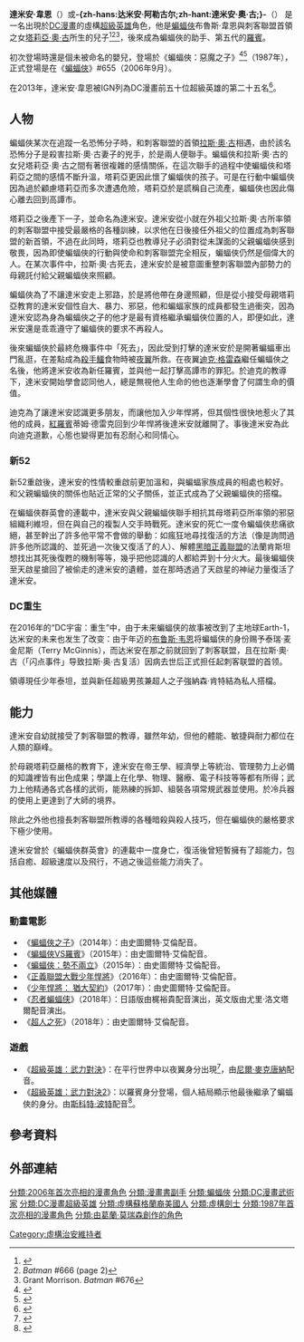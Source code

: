 {{NoteTA
|G1=美國漫畫
|G2=Movie
|G3=Show
|1=zh-cn:哥谭;zh-tw:高譚; zh-hk:葛咸;
|2=zh-cn:蝙蝠女孩;zh-tw:蝙蝠女孩; zh-hk:蝙蝠女;
|3=zh-cn:詹姆斯·戈登;zh-hk:占士·戈頓;zh-tw:詹姆斯·高登;
|4=zh-cn:戈登;zh-hk:戈頓;zh-tw:高登;
|5=zh-cn:蝙蝠女俠;zh-tw:蝙蝠女俠; zh-hk:蝙蝠女俠;
|6=zh-tw:阿卡漢;zh-cn:阿卡姆;
|7=zh-tw:刺客聯盟;zh-hk:刺客聯盟;zh-cn:刺客联盟;
}}
{{Infobox comics character
|character_name = 達米安·韋恩<br>Damian Wayne
|image = [[File:Robin_(Damian_Wayne).jpg|File:Robin (Damian Wayne).jpg]]
|converted = 
|caption = 
|publisher = [[DC漫畫|DC漫畫]]
|debut = '''尚未命名的嬰兒'''：<br />《蝙蝠俠：惡魔之子》<br />（1987年）<br />'''正式登場'''：<br />《[[蝙蝠俠_(漫畫書)|蝙蝠俠]]》#655<br />（2006年9月）<br />'''以羅賓身分'''：<br />《蝙蝠俠與羅賓》#1<br />（2009年8月）<br />'''以刺客联盟首领身份'''：<br />《未来蝙蝠侠》 #8<br />（2017年5月）
|creators = '''原創'''：<br />Mike W. Barr<br />Jerry Bingham<br />'''現行'''：<br />Grant Morrison<br>Andy Kubert
|alter_ego = 達米安·韋恩（Damian Wayne）<br />或<br />達米安·奧·古（Damian al Ghul）
|aliases= 羅賓<br>紅鳥
|alliances = [[List_of_Batman_supporting_characters|蝙蝠家族]]<br />[[刺客聯盟_(DC漫畫)|刺客聯盟]]<br />[[少年悍將|少年悍將]]<br>[[蝙蝠俠群英會|蝙蝠俠群英會]]
|partners = [[蝙蝠俠|蝙蝠俠]]<br />[[夜翼_(DC漫畫)|夜翼]]<br />[[紅羅賓|紅羅賓]]<br />[[紅頭罩|紅頭罩]]<br />[[芭芭拉·高登|神諭]]<br />女獵手<br />[[Jonathan_Samuel_Kent|乔纳森·肯特]]<br>泰瑞·麦金尼斯（DC宇宙：重生中《未来蝙蝠侠》所处地球的改变所致）
|powers = 大師級的武術<br>精通各種制式武器和冷兵器的戰鬥技巧<br>刺客聯盟所傳授的殺人技術<br />各種高科技道具與武器
|cat = 超级
|subcat = DC漫画
|hero = y
|sortkey =
}}

'''達米安·韋恩'''（{{lang-en|'''Damian Wayne'''}}）或'''-{zh-hans:达米安·阿勒古尔;zh-hant:達米安·奧·古;}-'''（{{lang-en|'''Damian al Ghul'''}}） 是一名出現於[[DC漫畫|DC漫畫]]的虛構[[超級英雄|超級英雄]]角色，他是[[蝙蝠俠|蝙蝠俠]]布魯斯·韋恩與刺客聯盟首領之女[[塔莉亞·奧·古|塔莉亞·奧·古]]所生的兒子<ref name="comics.ign.com">{{cite web|last=Phillips |first=Dan |title=Grant Morrison's New Batman and Robin |url=http://comics.ign.com/articles/986/986031p1.html |date=2009-08-08 |publisher=IGN |accessdate=2009-08-08 |deadurl=yes |archiveurl=https://web.archive.org/web/20120609172555/http://comics.ign.com/articles/986/986031p1.html |archivedate=2012-06-09 }}</ref><ref>''Batman'' #666 (page 2)</ref><ref name="Grant Morrison. Batman #676">Grant Morrison. ''Batman'' #676</ref>，後來成為蝙蝠俠的助手、第五代的[[羅賓_(漫畫)|羅賓]]。

初次登場時還是個未被命名的嬰兒，登場於《蝙蝠俠：惡魔之子》<ref>{{cite web|url=http://www.shelfabuse.com/index.php/Graphic-Novel-Reviews/batman-and-son-tpb-review.html |title=Batman and Son TPB Review |publisher=shelfabuse.com |date=2009-01-09 |accessdate=2010-12-29}}</ref><ref>{{cite book|last=Manning|first= Matthew K.|last2=Dolan|first2=Hannah, ed.|chapter= 1980s|title = DC Comics Year By Year A Visual Chronicle|url=https://archive.org/details/dccomicsyearbyye0000unse|publisher=[[Dorling_Kindersley|Dorling Kindersley]] |year=2010 |isbn= 978-0-7566-6742-9 |page= [https://archive.org/details/dccomicsyearbyye0000unse/page/229 229] |quote = In an over-sized hardcover graphic novel one-shot, writer Mike W. Barr and artist Jerry Bingham introduced a monumental new character into the life of the Dark Knight – Damian Wayne.}}</ref>（1987年），正式登場是在《[[蝙蝠俠_(漫畫書)|蝙蝠俠]]》#655（2006年9月）。

在2013年，達米安·韋恩被IGN列為DC漫畫前五十位超級英雄的第二十五名<ref>{{cite web |last=Schedeen |first=Jesse |url=http://www.ign.com/articles/2013/11/19/the-top-25-heroes-of-dc-comics |title=The Top 25 Heroes of DC Comics |publisher=IGN |date=2013-11-19 |accessdate=2014-05-13 |archive-date=2015-11-02 |archive-url=https://web.archive.org/web/20151102013528/http://www.ign.com/articles/2013/11/19/the-top-25-heroes-of-dc-comics |dead-url=no }}</ref>。

==人物==
蝙蝠俠某次在追蹤一名恐怖分子時，和刺客聯盟的首領[[拉斯·奧·古|拉斯·奧·古]]相遇，由於該名恐怖分子是殺害拉斯·奧·古妻子的兇手，於是兩人便聯手。蝙蝠俠和拉斯·奧·古的女兒塔莉亞·奧·古之間有著很複雜的感情關係，在這次聯手的過程中使蝙蝠俠和塔莉亞之間的感情不斷升溫，塔莉亞更因此懷了蝙蝠俠的孩子。可是在行動中蝙蝠俠因為過於顧慮塔莉亞而多次遭遇危險，塔莉亞於是謊稱自己流產，蝙蝠俠也因此傷心離去回到高譚市。

塔莉亞之後產下一子，並命名為達米安。達米安從小就在外祖父拉斯·奧·古所率領的刺客聯盟中接受最嚴格的各種訓練，以求他在日後接任外祖父的位置成為刺客聯盟的新首領，不過在此同時，塔莉亞也教導兒子必須對從未謀面的父親蝙蝠俠感到敬畏，因為即使蝙蝠俠的行動與使命和刺客聯盟完全相反，蝙蝠俠仍然是個偉大的人。在某次事件中，拉斯·奧·古死去，達米安於是被意圖重整刺客聯盟內部勢力的母親託付給父親蝙蝠俠來照顧。

蝙蝠俠為了不讓達米安走上邪路，於是將他帶在身邊照顧，但是從小接受母親塔莉亞教育的達米安個性自大、暴力、邪惡，他和蝙蝠家族的成員都發生過衝突，因為達米安認為身為蝙蝠俠之子的他才是最有資格繼承蝙蝠俠位置的人，即便如此，達米安還是乖乖遵守了蝙蝠俠的要求不再殺人。

後來蝙蝠俠於最終危機事件中「死去」，因此受到打擊的達米安於是開著蝙蝠車出門亂逛，在差點成為[[殺手鱷|殺手鱷]]食物時被[[夜翼_(DC漫畫)|夜翼]]所救。在夜翼[[迪克·格雷森|迪克·格雷森]]繼任蝙蝠俠之名後，他將達米安收為新任羅賓，並與他一起打擊高譚市的罪犯。於迪克的教導下，達米安開始學會認同他人，總是無視他人生命的他也逐漸學會了何謂生命的價值。

迪克為了讓達米安認識更多朋友，而讓他加入少年悍將，但其個性很快地惹火了其他的成員，[[紅羅賓|紅羅賓]]蒂姆·德雷克回到少年悍將後達米安就離開了。事後達米安為此向迪克道歉，心態也變得更加有忍耐心和同情心。

===新52===
新52重啟後，達米安的性情較重啟前更加溫和，與蝙蝠家族成員的相處也較好。和父親蝙蝠俠的關係也貼近正常的父子關係，並正式成為了父親蝙蝠俠的搭檔。

在蝙蝠俠群英會的連載中，達米安與父親蝙蝠俠聯手相抗其母塔莉亞所率領的邪惡組織利維坦，但在與自己的複製人交手時戰死。達米安的死亡一度令蝙蝠俠悲痛欲絕，甚至幹出了許多他平常不會做的舉動：如瘋狂地尋找復活的方法（像是詢問過許多他所認識的、並死過一次後又復活了的人）、解體[[黑暗正義聯盟|黑暗正義聯盟]]的法蘭肯斯坦想找出其死後復甦的機制等等，幾乎把他認識的人都給弄到十分火大。最後蝙蝠俠至天啟星搶回了被偷走的達米安的遺體，並在那時透過了天啟星的神祕力量復活了達米安。

===DC重生===
在2016年的“DC宇宙：重生”中，由于未来蝙蝠侠的故事被改到了主地球Earth-1，达米安的未来也发生了改变：由于年迈的[[布鲁斯·韦恩|布鲁斯·韦恩]]将蝙蝠侠的身份赐予泰瑞·麦金尼斯（Terry McGinnis），而达米安在那之前就回到了刺客联盟，且在拉斯·奧·古（「闪点事件」导致拉斯·奥·古复活）因病去世后正式担任起刺客联盟的首领。

領導現任少年泰坦，並與新任超級男孩兼超人之子強納森·肯特結為私人搭檔。

==能力==
達米安自幼就接受了刺客聯盟的教導，雖然年幼，但他的體能、敏捷與耐力都位在人類的巔峰。

於母親塔莉亞嚴格的教育下，達米安在帝王學、經濟學上等統治、管理勢力上必備的知識裡皆有出色成果；學識上在化學、物理、醫療、電子科技等等都有所得；武力上他精通各式各樣的武術，能熟練的拆卸、組裝各項常規武器並使用。於冷兵器的使用上更達到了大師的境界。

除此之外他也擅長刺客聯盟所教導的各種暗殺與殺人技巧，但在蝙蝠俠的嚴格要求下極少使用。

達米安曾於《蝙蝠俠群英會》的連載中一度身亡，復活後曾短暫擁有了超能力，包括自癒、超級速度以及飛行，不過之後這些能力消失了。

==其他媒體==
===動畫電影===
*《[[蝙蝠俠之子|蝙蝠俠之子]]》（2014年）：由史圖爾特·艾倫配音。
*《[[蝙蝠俠VS羅賓|蝙蝠俠VS羅賓]]》（2015年）：由史圖爾特·艾倫配音。
*《[[蝙蝠俠：勢不兩立|蝙蝠俠：勢不兩立]]》（2015年）：由史圖爾特·艾倫配音。
*《[[正義聯盟大戰少年悍將|正義聯盟大戰少年悍將]]》（2016年）：由史圖爾特·艾倫配音。
*《[[少年悍將：_猶大契約|少年悍將： 猶大契約]]》（2017年）：由史圖爾特·艾倫配音。
*《[[忍者蝙蝠侠|忍者蝙蝠侠]]》（2018年）：日語版由梶裕貴配音演出，英文版由尤里·洛文塔爾配音演出。
*《[[超人之死（2018年动画电影）|超人之死]]》（2018年）：由史圖爾特·艾倫配音。

===遊戲===
*《[[超級英雄：武力對決|超級英雄：武力對決]]》：在平行世界中以夜翼身分出現<ref>{{cite web |url=http://www.igxpro.com/2013/04/08/new-injustice-footage-contains-major-spoiler-for-nightwing/1121707 |title=New Injustice Footage Contains MAJOR Spoiler for Nightwing |publisher=IGX Pro |deadurl=yes |archiveurl=https://web.archive.org/web/20130410234551/http://www.igxpro.com/2013/04/08/new-injustice-footage-contains-major-spoiler-for-nightwing/1121707 |archivedate=2013-04-10}}</ref>，由[[尼爾·麥克唐納|尼爾·麥克唐納]]配音。
*《[[超級英雄：武力對決2|超級英雄：武力對決2]]》：以羅賓身分登場，個人結局顯示他最後繼承了蝙蝠俠的身分。由[[斯科特·波特|斯科特·波特]]配音<ref>{{cite tweet |user=ScottPorter |number=824070975721324544|date= January 24, 2017|title=I'm #Batman's Son! So excited to confirm that I'm playing Damian Wayne aka "Robin" in @InjusticeGame. #Injustice2 }}</ref>。

== 參考資料 ==
{{reflist}}

==外部連結==
{{蝙蝠俠登場角色}}
{{羅賓 (漫畫)}}
{{少年泰坦}}
{{DEFAULTSORT:Wayne, Damian}}
[[分類:2006年首次亮相的漫畫角色|分類:2006年首次亮相的漫畫角色]]
[[分類:漫畫書副手|分類:漫畫書副手]]
[[分類:蝙蝠俠|分類:蝙蝠俠]]
[[分類:DC漫畫武術家|分類:DC漫畫武術家]]
[[分類:DC漫畫超級英雄|分類:DC漫畫超級英雄]]
[[分類:虛構蘇格蘭裔美國人|分類:虛構蘇格蘭裔美國人]]
[[分類:虛構劍士|分類:虛構劍士]]
[[Category:虛構治安維持者|Category:虛構治安維持者]]
[[分類:1987年首次亮相的漫畫角色|分類:1987年首次亮相的漫畫角色]]
[[分類:由葛蘭·莫瑞森創作的角色|分類:由葛蘭·莫瑞森創作的角色]]